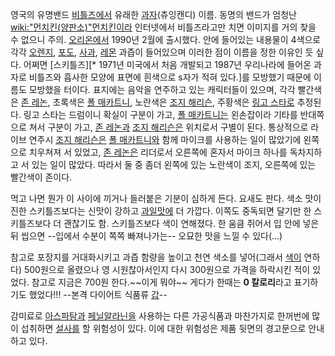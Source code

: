 영국의 유명밴드 [[비틀즈]]에서 유래한 [[과자]](츄잉캔디) 이름. 동명의 밴드가 엄청난 [[wiki:"먼치킨(양판소)"먼치킨]]이라 인터넷에서 비틀즈라고만 치면 이미지를 거의 찾을 수 없으니 주의. [[오리온]]에서 1990년 2월에 출시했다. 안에 들어있는 내용물이 4색으로 각각 [[오렌지]], [[포도]], [[사과]], [[레몬]] 과즙이 들어있으며 이러한 점이 이름을 정한 이유인 듯 싶다. 어쩌면 [스키틀즈][* 1971년 미국에서 처음 개발되고 1987년 우리나라에 들어온 과자로 비틀즈와 흡사한 모양에 표면에 흰색으로 s자가 적혀 있다.]를 모방했기 때문에 이름도 모방했을 터이다. 표지에는 음악을 연주하고 있는 캐릭터들이 있으며, 각각 빨간색은 [[존 레논]],  초록색은 [[폴 매카트니]], 노란색은 [[조지 해리슨]], 주황색은 [[링고 스타]]로 추정된다. 링고 스타는 드럼이니 확실이 구분이 가고, [[폴 매카트니]]는 왼손잡이라 기타를 반대쪽으로 쳐서 구분이 가고, [[존 레논]]과 [[조지 해리슨]]은 위치로서 구별이 된다. 통상적으로 라이브 연주시 [[조지 해리슨]]은 [[폴 매카트니]]와 함께 마이크를 사용하는 일이 많았기에 왼쪽으로 치우쳐져 서 있었고, [[존 레논]]은 리더로서 오른쪽에 혼자서 마이크 하나를 독차지하고 서 있는 일이 많았다. 따라서 둘 중 좀더 왼쪽에 있는 노란색이 조지, 오른쪽에 있는 빨간색이 존이다.

먹고 나면 뭔가 이 사이에 끼거나 들러붙은 기분이 심하게 든다. 요새도 판다. 색소 맛이 진한 스키틀즈보다는 신맛이 강하고 [[과일]]맛에 더 가깝다. 이쪽도 중독되면 달기만 한 스키틀즈보다 더 괜찮기도 함. 스키틀즈보다 색이 연해졌다. 한 움큼 쥐어서 입 안에 넣은 뒤 씹으면 --입에서 수분이 쪽쪽 빠져나가는-- 오묘한 맛을 느낄 수 있다(...)

참고로 포장지를 거대화시키고 과즙 함량을 높이고 천연 색소를 넣어(그래서 [[색]]이 연하다) 500원으로 올렸으나 영 시원찮아서인지 다시 300원으로 가격을 하락시킨 적이 있었다. 참고로 지금은 700원 한다.~~이게 뭐야~~ 게다가 한때는 '''0 칼로리'''라고 표기하기도 했었다!!! --본격 다이어트 식품류 [[갑]]--

감미료로 [[아스파탐]]과 [[페닐알라닌]]을 사용하는 다른 가공식품과 마찬가지로 한꺼번에 많이 섭취하면 [[설사]]를 할 위험성이 있다. 이에 대한 위험성은 제품 뒷면의 경고문으로 안내하고 있다.
